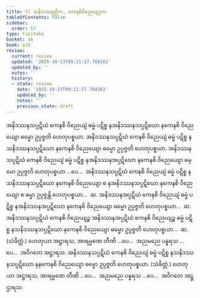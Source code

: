 ```yaml
---
title: 57 သနိဒဿနတ္တိက, ကေနစိဝိညေယျဒုက
tableOfContents: false
sidebar:
  order: 57
type: tipitaka
basket: ab
book: p16
review:
  current: review
  updated: '2025-10-23T09:21:27.768162'
  updated_by: ''
  notes: ''
  history:
  - state: review
    date: '2025-10-23T09:21:27.768162'
    updated_by: ''
    notes: ''
    previous_state: draft
---
```



<ReviewStatus review={frontmatter.review} showDetails={true} />

<HypothesisAnnotation frontmatter={frontmatter} />

<DynamicBreadcrumb />

<Division number="100" book="p16" e="ch" v="40" p="275">

<Paragraph number="245" book="p16">
အနိဒဿနသပ္ပဋိဃံ ကေနစိ ဝိညေယျံ ဓမ္မံ ပဋိစ္စ နအနိဒဿနသပ္ပဋိဃော နကေနစိ ဝိညေယျော ဓမ္မော ဥပ္ပဇ္ဇတိ ဟေတုပစ္စယာ. အနိဒဿနသပ္ပဋိဃံ ကေနစိ ဝိညေယျံ ဓမ္မံ ပဋိစ္စ နသနိဒဿနသပ္ပဋိဃော နကေနစိ ဝိညေယျော ဓမ္မော ဥပ္ပဇ္ဇတိ ဟေတုပစ္စယာ. အနိဒဿနသပ္ပဋိဃံ ကေနစိ ဝိညေယျံ ဓမ္မံ ပဋိစ္စ နအနိဒဿနအပ္ပဋိဃော နကေနစိ ဝိညေယျော ဓမ္မော ဥပ္ပဇ္ဇတိ ဟေတုပစ္စယာ …ပေ…  အနိဒဿနသပ္ပဋိဃံ ကေနစိ ဝိညေယျံ ဓမ္မံ ပဋိစ္စ နသနိဒဿနသပ္ပဋိဃော နကေနစိ ဝိညေယျော စ နအနိဒဿနသပ္ပဋိဃော နကေနစိ ဝိညေယျော စ ဓမ္မာ ဥပ္ပဇ္ဇန္တိ ဟေတုပစ္စယာ…  ဆ.
</Paragraph>

<Paragraph number="246" book="p16">
အနိဒဿနအပ္ပဋိဃံ ကေနစိ ဝိညေယျံ ဓမ္မံ ပဋိစ္စ နအနိဒဿနအပ္ပဋိဃော နကေနစိ ဝိညေယျော ဓမ္မော ဥပ္ပဇ္ဇတိ ဟေတုပစ္စယာ…  ဆ.
</Paragraph>

<Paragraph number="247" book="p16">
အနိဒဿနသပ္ပဋိဃံ ကေနစိ ဝိညေယျဉ္စ အနိဒဿနအပ္ပဋိဃံ ကေနစိ ဝိညေယျဉ္စ ဓမ္မံ ပဋိစ္စ နသနိဒဿနသပ္ပဋိဃော နကေနစိ ဝိညေယျော ဓမ္မော ဥပ္ပဇ္ဇတိ ဟေတုပစ္စယာ…  ဆ. (သံခိတ္တံ.) ဟေတုယာ အဋ္ဌာရသ, အာရမ္မဏေ တီဏိ …ပေ…  အညမညေ ပန္နရသ …ပေ…  အဝိဂတေ အဋ္ဌာရသ.
</Paragraph>

<Paragraph number="248" book="p16">
အနိဒဿနသပ္ပဋိဃံ ကေနစိ ဝိညေယျံ ဓမ္မံ ပဋိစ္စ နသနိဒဿနသပ္ပဋိဃော နနကေနစိ ဝိညေယျော ဓမ္မော ဥပ္ပဇ္ဇတိ ဟေတုပစ္စယာ. (သံခိတ္တံ.) ဟေတုယာ အဋ္ဌာရသ, အာရမ္မဏေ တီဏိ …ပေ…  အညမညေ ပန္နရသ …ပေ…  အဝိဂတေ အဋ္ဌာရသ.
</Paragraph>
</Division>